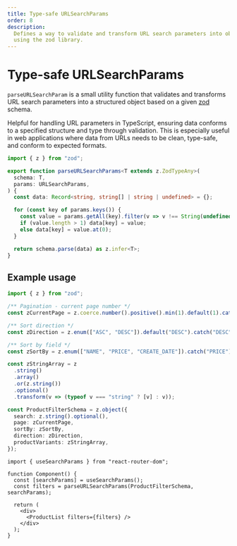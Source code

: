 ```yaml
---
title: Type-safe URLSearchParams
order: 8
description:
  Defines a way to validate and transform URL search parameters into objects
  using the zod library.
---
```


# Type-safe URLSearchParams

`parseURLSearchParam` is a small utility function that validates and transforms
URL search parameters into a structured object based on a given
[zod](https://zod.dev/) schema.

Helpful for handling URL parameters in TypeScript, ensuring data conforms to a
specified structure and type through validation. This is especially useful in
web applications where data from URLs needs to be clean, type-safe, and conform
to expected formats.

```ts
import { z } from "zod";

export function parseURLSearchParams<T extends z.ZodTypeAny>(
  schema: T,
  params: URLSearchParams,
) {
  const data: Record<string, string[] | string | undefined> = {};

  for (const key of params.keys()) {
    const value = params.getAll(key).filter(v => v !== String(undefined));
    if (value.length > 1) data[key] = value;
    else data[key] = value.at(0);
  }

  return schema.parse(data) as z.infer<T>;
}
```

## Example usage

```ts
import { z } from "zod";

/** Pagination - current page number */
const zCurrentPage = z.coerce.number().positive().min(1).default(1).catch(1);

/** Sort direction */
const zDirection = z.enum(["ASC", "DESC"]).default("DESC").catch("DESC");

/** Sort by field */
const zSortBy = z.enum(["NAME", "PRICE", "CREATE_DATE"]).catch("PRICE");

const zStringArray = z
  .string()
  .array()
  .or(z.string())
  .optional()
  .transform(v => (typeof v === "string" ? [v] : v));

const ProductFilterSchema = z.object({
  search: z.string().optional(),
  page: zCurrentPage,
  sortBy: zSortBy,
  direction: zDirection,
  productVariants: zStringArray,
});
```

```tsx
import { useSearchParams } from "react-router-dom";

function Component() {
  const [searchParams] = useSearchParams();
  const filters = parseURLSearchParams(ProductFilterSchema, searchParams);

  return (
    <div>
      <ProductList filters={filters} />
    </div>
  );
}
```
